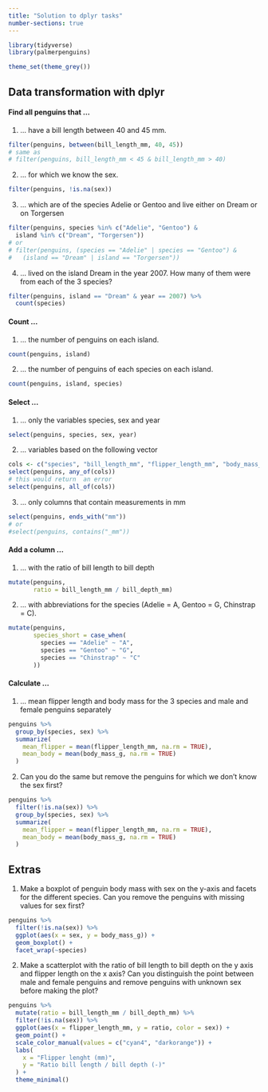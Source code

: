 ```yaml
---
title: "Solution to dplyr tasks"
number-sections: true
---
```


```r
library(tidyverse)
library(palmerpenguins)
```
```r
theme_set(theme_grey())
```

## Data transformation with dplyr

#### Find all penguins that ...

1. ... have a bill length between 40 and 45 mm.

```r
filter(penguins, between(bill_length_mm, 40, 45))
# same as 
# filter(penguins, bill_length_mm < 45 & bill_length_mm > 40)
```

2. ... for which we know the sex.

```r
filter(penguins, !is.na(sex))
```

3. ... which are of the species Adelie or Gentoo and live either on Dream or on Torgersen

```r
filter(penguins, species %in% c("Adelie", "Gentoo") &
  island %in% c("Dream", "Torgersen"))
# or
# filter(penguins, (species == "Adelie" | species == "Gentoo") &
#   (island == "Dream" | island == "Torgersen"))
```

4. ... lived on the island Dream in the year 2007. How many of them were from each of the 3 species?

```r
filter(penguins, island == "Dream" & year == 2007) %>% 
  count(species)
```

#### Count ...

1. ... the number of penguins on each island.

```r
count(penguins, island)
```

2. ... the number of penguins of each species on each island.

```r
count(penguins, island, species)
```

#### Select ...

1. ... only the variables species, sex and year

```r
select(penguins, species, sex, year)
```

2. ... variables based on the following vector

```r
cols <- c("species", "bill_length_mm", "flipper_length_mm", "body_mass_kg")
select(penguins, any_of(cols))
# this would return  an error
select(penguins, all_of(cols))
```

3. ... only columns that contain measurements in mm

```r
select(penguins, ends_with("mm"))
# or
#select(penguins, contains("_mm"))
```

#### Add a column ...

1. ... with the ratio of bill length to bill depth

```r
mutate(penguins,
       ratio = bill_length_mm / bill_depth_mm)
```

2. ... with abbreviations for the species (Adelie = A, Gentoo = G, Chinstrap = C).

```r
mutate(penguins,
       species_short = case_when(
         species == "Adelie" ~ "A",
         species == "Gentoo" ~ "G",
         species == "Chinstrap" ~ "C"
       ))
```

#### Calculate ...

1. ... mean flipper length and body mass for the 3 species and male and female penguins separately

```r
penguins %>%
  group_by(species, sex) %>%
  summarize(
    mean_flipper = mean(flipper_length_mm, na.rm = TRUE),
    mean_body = mean(body_mass_g, na.rm = TRUE)
  )  
```

2. Can you do the same but remove the penguins for which we don't know the sex first?

```r
penguins %>% 
  filter(!is.na(sex)) %>% 
  group_by(species, sex) %>% 
  summarize(
    mean_flipper = mean(flipper_length_mm, na.rm = TRUE),
    mean_body = mean(body_mass_g, na.rm = TRUE)
  )
```

## Extras

1. Make a boxplot of penguin body mass with sex on the y-axis and facets for the different species. Can you remove the penguins with missing values for sex first?

```r
penguins %>%
  filter(!is.na(sex)) %>%
  ggplot(aes(x = sex, y = body_mass_g)) +
  geom_boxplot() +
  facet_wrap(~species)
```

2. Make a scatterplot with the ratio of bill length to bill depth on the y axis and flipper length on the x axis? Can you distinguish the point between male and female penguins and remove penguins with unknown sex before making the plot?

```r
penguins %>%
  mutate(ratio = bill_length_mm / bill_depth_mm) %>%
  filter(!is.na(sex)) %>%
  ggplot(aes(x = flipper_length_mm, y = ratio, color = sex)) +
  geom_point() +
  scale_color_manual(values = c("cyan4", "darkorange")) +
  labs(
    x = "Flipper lenght (mm)",
    y = "Ratio bill length / bill depth (-)"
  ) +
  theme_minimal()
```
